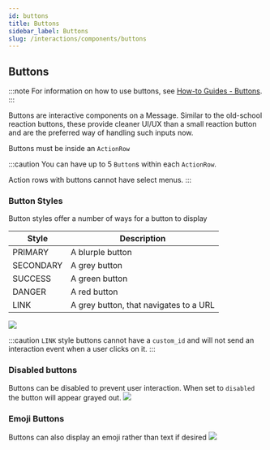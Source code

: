 ```yaml
---
id: buttons
title: Buttons
sidebar_label: Buttons
slug: /interactions/components/buttons
---
```


## Buttons

:::note
For information on how to use buttons, see [How-to Guides - Buttons](/interactions/buttons).
:::

Buttons are interactive components on a Message. Similar to the old-school reaction buttons, these provide cleaner UI/UX than a small reaction button and are the preferred way of handling such inputs now.

Buttons must be inside an `ActionRow`

:::caution
You can have up to 5 `Button`s within each `ActionRow`.

Action rows with buttons cannot have select menus.
:::

### Button Styles

Button styles offer a number of ways for a button to display

| Style     | Description                            |
|-----------|----------------------------------------|
| PRIMARY   | A blurple button                       |
| SECONDARY | A grey button                          |
| SUCCESS   | A green button                         |
| DANGER    | A red button                           |
| LINK      | A grey button, that navigates to a URL |

<img src="/img/interactions/button-styles.png" />

:::caution
`LINK` style buttons cannot have a `custom_id` and will not send an interaction event when a user clicks on it.
:::

### Disabled buttons

Buttons can be disabled to prevent user interaction. When set to `disabled` the button will appear grayed out.
<img src="/img/interactions/disabled-button.png" />

### Emoji Buttons

Buttons can also display an emoji rather than text if desired
<img src="/img/interactions/emoji-button.png" />